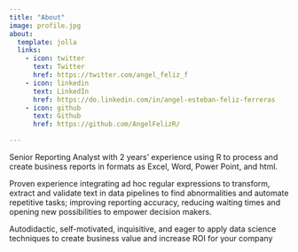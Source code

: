 ```yaml
---
title: "About"
image: profile.jpg
about:
  template: jolla
  links:
    - icon: twitter
      text: Twitter
      href: https://twitter.com/angel_feliz_f
    - icon: linkedin
      text: LinkedIn
      href: https://do.linkedin.com/in/angel-esteban-feliz-ferreras
    - icon: github
      text: Github
      href: https://github.com/AngelFelizR/

---
```


Senior Reporting Analyst with 2 years’ experience using R to process and create business reports in formats as Excel, Word, Power Point, and html. 

Proven experience integrating ad hoc regular expressions to transform, extract and validate text in data pipelines to find abnormalities and automate repetitive tasks; improving reporting accuracy, reducing waiting times and opening new possibilities to empower decision makers. 

Autodidactic, self-motivated, inquisitive, and eager to apply data science techniques to create business value and increase ROI for your company
